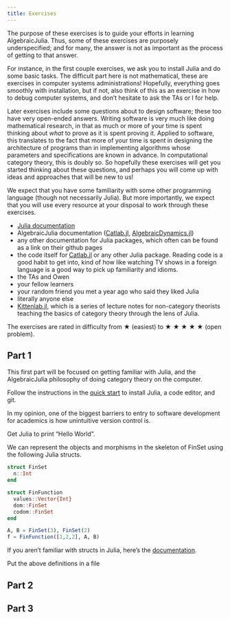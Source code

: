 ```yaml
---
title: Exercises
---
```


The purpose of these exercises is to guide your efforts in learning AlgebraicJulia. Thus, some of these exercises are purposely underspecified; and for many, the answer is not as important as the process of getting to that answer.

For instance, in the first couple exercises, we ask you to install Julia and do some basic tasks. The difficult part here is not mathematical, these are exercises in computer systems administrations! Hopefully, everything goes smoothly with installation, but if not, also think of this as an exercise in how to debug computer systems, and don't hesitate to ask the TAs or I for help.

Later exercises include some questions about to design software; these too have very open-ended answers. Writing software is very much like doing mathematical research, in that as much or more of your time is spent thinking about *what* to prove as it is spent proving it. Applied to software, this translates to the fact that more of your time is spent in designing the architecture of programs than in implementing algorithms whose parameters and specifications are known in advance. In computational category theory, this is doubly so. So hopefully these exercises will get you started thinking about these questions, and perhaps you will come up with ideas and approaches that will be new to us!

We expect that you have some familiarity with some other programming language (though not necessarily Julia). But more importantly, we expect that you will use every resource at your disposal to work through these exercises.

- [Julia documentation](https://docs.julialang.org/en/v1/)
- AlgebraicJulia documentation ([Catlab.jl](https://algebraicjulia.github.io/Catlab.jl/dev/), [AlgebraicDynamics.jl](https://algebraicjulia.github.io/AlgebraicDynamics.jl/dev/))
- any other documentation for Julia packages, which often can be found as a link on their github pages
- the code itself for [Catlab.jl](https://github.com/AlgebraicJulia/Catlab.jl) or any other Julia package. Reading code is a good habit to get into, kind of how like watching TV shows in a foreign language is a good way to pick up familiarity and idioms.
- the TAs and Owen
- your fellow learners
- your random friend you met a year ago who said they liked Julia
- literally anyone else
- [Kittenlab.jl](https://algebraicjulia.github.io/Kittenlab.jl), which is a series of lecture notes for non-category theorists teaching the basics of category theory through the lens of Julia.

The exercises are rated in difficulty from &starf; (easiest) to &starf; &starf; &starf; &starf; &starf; (open problem).

## Part 1

This first part will be focused on getting familiar with Julia, and the AlgebraicJulia philosophy of doing category theory on the computer.

:::{.rmenv title="Exercise (Installation, &starf;)"}
Follow the instructions in the [quick start](/quickstart) to install Julia, a code editor, and git.
:::

:::{.rmenv title="Exercise (Sharing is caring, &starf; &starf;)"}
In my opinion, one of the biggest barriers to entry to software development for academics is how unintuitive version control is.
:::

:::{.rmenv title="Exercise (Hello World, &starf;)"}
Get Julia to print "Hello World".
:::

:::{.rmenv title="Exercise (Finite sets, &starf; &starf;)"}
We can represent the objects and morphisms in the skeleton of $\mathsf{FinSet}$ using the following Julia structs.

```julia
struct FinSet
  n::Int
end

struct FinFunction
  values::Vector{Int}
  dom::FinSet
  codom::FinSet
end

A, B = FinSet(3), FinSet(2)
f = FinFunction([1,2,2], A, B)
```

If you aren't familiar with structs in Julia, here's the [documentation](https://docs.julialang.org/en/v1/manual/types/#Composite-Types).

Put the above definitions in a file 
:::

## Part 2

## Part 3
